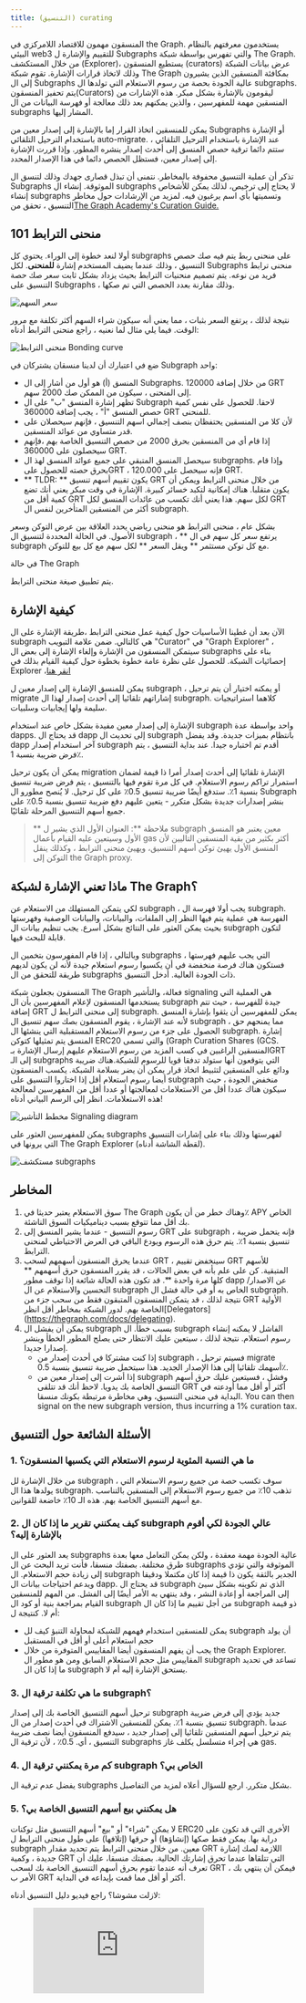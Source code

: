 ```yaml
---
title: (التنسيق) curating
---
```


المنسقون مهمون للاقتصاد اللامركزي في the Graph. يستخدمون معرفتهم بالنظام البيئي web3 للتقييم والإشارة ل Subgraphs والتي تفهرس بواسطة شبكة The Graph. من خلال المستكشف (Explorer)، يستطيع المنسقون (curators) عرض بيانات الشبكة وذلك لاتخاذ قرارات الإشارة. تقوم شبكة The Graph بمكافئة المنسقين الذين يشيرون إلى ال Subgraphs عالية الجودة بحصة من رسوم الاستعلام التي تولدها ال subgraphs. يتم تحفيز المنسقون(Curators) ليقومون بالإشارة بشكل مبكر. هذه الإشارات من المنسقين مهمة للمفهرسين ، والذين يمكنهم بعد ذلك معالجة أو فهرسة البيانات من ال subgraphs المشار إليها.

يمكن للمنسقين اتخاذ القرار إما بالإشارة إلى إصدار معين من Subgraphs أو الإشارة باستخدام الترحيل التلقائي auto-migrate. عند الإشارة باستخدام الترحيل التلقائي ، ستتم دائما ترقية حصص المنسق إلى أحدث إصدار ينشره المطور. وإذا قررت الإشارة إلى إصدار معين، فستظل الحصص دائما في هذا الإصدار المحدد.

تذكر أن عملية التنسيق محفوفة بالمخاطر. نتمنى أن تبذل قصارى جهدك وذلك لتنسق ال Subgraphs الموثوقة. إنشاء ال subgraphs لا يحتاج إلى ترخيص، لذلك يمكن للأشخاص إنشاء subgraphs وتسميتها بأي اسم يرغبون فيه. لمزيد من الإرشادات حول مخاطر التنسيق ، تحقق من[The Graph Academy's Curation Guide.](https://thegraph.academy/curators/)

## منحنى الترابط 101

أولا لنعد خطوة إلى الوراء. يحتوي كل subgraphs على منحنى ربط يتم فيه صك حصص التنسيق ، وذلك عندما يضيف المستخدم إشارة **للمنحنى**. لكل Subgraphs منحنى ترابط فريد من نوعه. يتم تصميم منحنيات الترابط بحيث يزداد بشكل ثابت سعر صك حصة التنسيق على Subgraphs ، وذلك مقارنة بعدد الحصص التي تم صكها.

![سعر السهم](/img/price-per-share.png)

نتيجة لذلك ، يرتفع السعر بثبات ، مما يعني أنه سيكون شراء السهم أكثر تكلفة مع مرور الوقت. فيما يلي مثال لما نعنيه ، راجع منحنى الترابط أدناه:

![منحنى الترابط Bonding curve](/img/bonding-curve.png)

ضع في اعتبارك أن لدينا منسقان يشتركان في Subgraph واحد:

- المنسق (أ) هو أول من أشار إلى ال Subgraphs. من خلال إضافة 120000 GRT إلى المنحنى ، سيكون من الممكن صك 2000 سهم.
- تظهر إشارة المنسق "ب" على ال Subgraph لاحقا. للحصول على نفس كمية حصص المنسق "أ" ، يجب إضافة 360000 GRT للمنحنى.
- لأن كلا من المنسقين يحتفظان بنصف إجمالي اسهم التنسيق ، فإنهم سيحصلان على قدر متساوي من عوائد المنسقين.
- إذا قام أي من المنسقين بحرق 2000 من حصص التنسيق الخاصة بهم ،فإنهم سيحصلون على 360000 GRT.
- سيحصل المنسق المتبقي على جميع عوائد المنسق لهذ ال subgraphs. وإذا قام بحرق حصته للحصول علىGRT ، فإنه سيحصل على 120.000 GRT.
- ** TLDR: ** يكون تقييم أسهم تنسيق GRT من خلال منحنى الترابط ويمكن أن يكون متقلبا. هناك إمكانية لتكبد خسائر كبيرة. الإشارة في وقت مبكر يعني أنك تضع كمية أقل من GRT لكل سهم. هذا يعني أنك تكسب من عائدات المنسق لكل GRT أكثر من المنسقين المتأخرين لنفس ال subgraph.

بشكل عام ، منحنى الترابط هو منحنى رياضي يحدد العلاقة بين عرض التوكن وسعر الأصول. في الحالة المحددة لتنسيق ال subgraph ، ** يرتفع سعر كل سهم في ال subgraph مع كل توكن مستثمر ** ويقل السعر \*\* لكل سهم مع كل بيع للتوكن.

في حالة The Graph

يتم تطبيق صيغة منحنى الترابط.

## كيفية الإشارة

الآن بعد أن غطينا الأساسيات حول كيفية عمل منحنى الترابط ،طريقة الإشارة على ال subgraph هي كالتالي. ضمن علامة التبويب "Curator" في "Graph Explorer" ، سيتمكن المنسقون من الإشارة وإلغاء الإشارة إلى بعض ال subgraphs بناء على إحصائيات الشبكة. للحصول على نظرة عامة خطوة بخطوة حول كيفية القيام بذلك في Explorer ،[انقر هنا](https://thegraph.com/docs/explorer)

يمكن للمنسق الإشارة إلى إصدار معين ل subgraph ، أو يمكنه اختيار أن يتم ترحيل migrate إشاراتهم تلقائيا إلى أحدث إصدار لهذا ال subgraph. كلاهما استراتيجيات سليمة ولها إيجابيات وسلبيات.

الإشارة إلى إصدار معين مفيدة بشكل خاص عند استخدام subgraph واحد بواسطة عدة dapps. قد يحتاج ال dapp إلى تحديث ال subgraph بانتظام بميزات جديدة. وقد يفضل dapp آخر استخدام إصدار subgraph أقدم تم اختباره جيدا. عند بداية التنسيق ، يتم فرض ضريبة بنسبة 1٪.

يمكن أن يكون ترحيل migration الإشارة تلقائيا إلى أحدث إصدار أمرا ذا قيمة لضمان استمرار تراكم رسوم الاستعلام. في كل مرة تقوم فيها بالتنسيق ، يتم فرض ضريبة تنسيق بنسبة 1٪. ستدفع أيضًا ضريبة تنسيق 0.5٪ على كل ترحيل. لا يُنصح مطورو ال Subgraph بنشر إصدارات جديدة بشكل متكرر - يتعين عليهم دفع ضريبة تنسيق بنسبة 0.5٪ على جميع أسهم التنسيق المرحلة تلقائيًا.

> ** ملاحظة **: العنوان الأول الذي يشير ل subgraph معين يعتبر هو المنسق الأول وسيتعين عليه القيام بأعمال gas أكثر بكثير من بقية المنسقين التاليين لأن المنسق الأول يهيئ توكن أسهم التنسيق، ويهيئ منحنى الترابط ، وكذلك ينقل التوكن إلى the Graph proxy.

## ماذا تعني الإشارة لشبكة The Graph؟

لكي يتمكن المستهلك من الاستعلام عن subgraph ، يجب أولا فهرسة ال subgraph. الفهرسة هي عملية يتم فيها النظر إلى الملفات، والبيانات، والبيانات الوصفية وفهرستها بحيث يمكن العثور على النتائج بشكل أسرع. يجب تنظيم بيانات ال subgraph لتكون قابلة للبحث فيها.

وبالتالي ، إذا قام المفهرسون بتخمين ال subgraphs التي يجب عليهم فهرستها ، فستكون هناك فرصة منخفضة في أن يكسبوا رسوم استعلام جيدة لأنه لن يكون لديهم طريقة للتحقق من ال subgraphs ذات الجودة العالية. أدخل التنسيق.

المنسقون بجعلون شبكة The Graph فعالة، والتأشير signaling هي العملية التي يستخدمها المنسقون لإعلام المفهرسين بأن ال subgraph جيدة للفهرسة ، حيث تتم إضافة GRT إلى منحنى الترابط ل subgraph. يمكن للمفهرسين أن يثقوا بإشارة المنسق لأنه عند الإشارة ، يقوم المنسقون بصك سهم تنسيق ال subgraph ، مما يمنحهم حق الحصول على جزء من رسوم الاستعلام المستقبلية التي ينشئها ال subgraph. إشارة المنسق يتم تمثيلها كتوكن ERC20 والتي تسمى (Graph Curation Shares (GCS. المنسقين الراغبين في كسب المزيد من رسوم الاستعلام عليهم إرسال الإشارة بـGRT إلى الـ subgraphs التي يتوقعون أنها ستولد تدفقا قويا للرسوم للشبكة.هناك ضريبة ودائع على المنسقين لتثبيط اتخاذ قرار يمكن أن يضر بسلامة الشبكة. يكسب المنسقون أيضا رسوم استعلام أقل إذا اختاروا التنسيق على subgraph منخفض الجودة ، حيث سيكون هناك عددا أقل من الاستعلامات لمعالجتها أو عددا أقل من المفهرسين لمعالجة هذه الاستعلامات. انظر إلى الرسم البياني أدناه!

![مخطط التأشير Signaling diagram](/img/curator-signaling.png)

يمكن للمفهرسين العثور على subgraphs لفهرستها وذلك بناء على إشارات التنسيق التي يرونها في The Graph Explorer (لقطة الشاشة أدناه).

![مستكشف subgraphs](/img/explorer-subgraphs.png)

## المخاطر

1. سوق الاستعلام يعتبر حديثا في The Graph وهناك خطر من أن يكون٪ APY الخاص بك أقل مما تتوقع بسبب ديناميكيات السوق الناشئة.
2. رسوم التنسيق - عندما يشير المنسق إلى GRT على subgraph ، فإنه يتحمل ضريبة تنسيق بنسبة 1٪. يتم حرق هذه الرسوم ويودع الباقي في العرض الاحتياطي لمنحنى الترابط.
3. عندما يحرق المنسقون أسهمهم لسحب GRT ، سينخفض تقييم GRT للأسهم المتبقية. كن على علم بأنه في بعض الحالات ، قد يقرر المنسقون حرق أسهمهم ** كلها مرة واحدة **. قد تكون هذه الحالة شائعة إذا توقف مطور dapp عن الاصدار/ التحسين والاستعلام عن ال subgraph الخاص به أو في حالة فشل ال subgraph. نتيجة لذلك ، قد يتمكن المنسقون المتبقون فقط من سحب جزء من GRT الأولية الخاصة بهم. لدور الشبكة بمخاطر أقل انظر\[Delegators\] (https://thegraph.com/docs/delegating).
4. يمكن أن يفشل ال subgraph بسبب خطأ. ال subgraph الفاشل لا يمكنه إنشاء رسوم استعلام. نتيجة لذلك ، سيتعين عليك الانتظار حتى يصلح المطور الخطأ وينشر إصدارا جديدا.
   - إذا كنت مشتركا في أحدث إصدار من subgraph ، فسيتم ترحيل migrate أسهمك تلقائيا إلى هذا الإصدار الجديد. هذا سيتحمل ضريبة تنسيق بنسبة 0.5٪.
   - إذا أشرت إلى إصدار معين من subgraph وفشل ، فسيتعين عليك حرق أسهم التنسق الخاصة بك يدويا. لاحظ أنك قد تتلقى GRT أكثر أو أقل مما أودعته في البداية في منحنى التنسيق، وهي مخاطرة مرتبطة بكونك منسقا. You can then signal on the new subgraph version, thus incurring a 1% curation tax.

## الأسئلة الشائعة حول التنسيق

### 1. ما هي النسبة المئوية لرسوم الاستعلام التي يكسبها المنسقون؟

من خلال الإشارة لل subgraph ، سوف تكسب حصة من جميع رسوم الاستعلام التي يولدها هذا ال subgraph. تذهب 10٪ من جميع رسوم الاستعلام إلى المنسقين بالتناسب مع أسهم التنسيق الخاصة بهم. هذه الـ 10٪ خاضعة للقوانين.

### 2. كيف يمكنني تقرير ما إذا كان ال subgraph عالي الجودة لكي أقوم بالإشارة إليه؟

يعد العثور على ال subgraphs عالية الجودة مهمة معقدة ، ولكن يمكن التعامل معها بعدة طرق مختلفة. بصفتك منسقا، فأنت تريد البحث عن ال subgraphs الموثوقة والتي تؤدي إلى زيادة حجم الاستعلام. ال subgraph الجدير بالثقة يكون ذا قيمة إذا كان مكتملا ودقيقا ويدعم احتياجات بيانات ال dapp. قد يحتاج ال subgraph الذي تم تكوينه بشكل سيئ إلى المراجعة أو إعادة النشر ، وقد ينتهي به الأمر أيضًا إلى الفشل. من المهم للمنسقين القيام بمراجعة بنية أو كود ال subgraph من أجل تقييم ما إذا كان ال subgraph ذو قيمة أم لا. كنتيجة ل:

- يمكن للمنسقين استخدام فهمهم للشبكة لمحاولة التنبؤ كيف لل subgraph أن يولد حجم استعلام أعلى أو أقل في المستقبل
- يجب أن يفهم المنسقون أيضا المقاييس المتوفرة من خلال the Graph Explorer. المقاييس مثل حجم الاستعلام السابق ومن هو مطور ال subgraph تساعد في تحديد ما إذا كان ال subgraph يستحق الإشارة إليه أم لا.

### 3. ما هي تكلفة ترقية ال subgraph؟

ترحيل أسهم التنسيق الخاصة بك إلى إصدار subgraph جديد يؤدي إلى فرض ضريبة تنسيق بنسبة 1٪. يمكن للمنسقين الاشتراك في أحدث إصدار من ال subgraph. عندما يتم ترحيل أسهم المنسقين تلقائيا إلى إصدار جديد ، سيدفع المنسقون أيضا نصف ضريبة التنسيق ، أي. 0.5٪ ، لأن ترقية ال subgraphs هي إجراء متسلسل يكلف غاز gas.

### 4. كم مرة يمكنني ترقية ال subgraph الخاص بي؟

يفضل عدم ترقية ال subgraphs بشكل متكرر. ارجع للسؤال أعلاه لمزيد من التفاصيل.

### 5. هل يمكنني بيع أسهم التنسيق الخاصة بي؟

لا يمكن "شراء" أو "بيع" أسهم التنسيق مثل توكنات ERC20 الأخرى التي قد تكون على دراية بها. يمكن فقط صكها (إنشاؤها) أو حرقها (إتلافها) على طول منحنى الترابط ل subgraph معين. من خلال منحنى الترابط يتم تحديد مقدار GRT اللازمة لصك إشارة جديدة ، وكمية GRT التي تتلقاها عندما تحرق إشارتك الحالية. بصفتك منسقا، عليك أن تعرف أنه عندما تقوم بحرق أسهم التنسيق الخاصة بك لسحب GRT ، فيمكن أن ينتهي بك الأمر ب GRT أكثر أو أقل مما قمت بإيداعه في البداية.

لازلت مشوشا؟ راجع فيديو دليل التنسيق أدناه:

<figure className="video-container">
  <iframe
    className="video-iframe"
    src="https://www.youtube.com/embed/VytTEcf0dxQ"
    title="مشغل فيديو يوتيوب"
    frameBorder="0"
    allowFullScreen
  ></iframe>
</figure>
